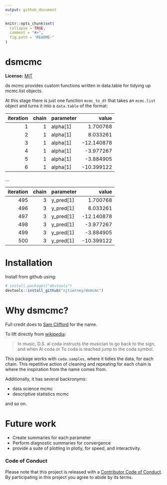 ```yaml
---
output: github_document
---
```


<!-- README.md is generated from README.Rmd. Please edit that file -->

```r
knitr::opts_chunk$set(
  collapse = TRUE,
  comment = "#>",
  fig.path = "README-"
)
```

# dsmcmc

**License:** [MIT](https://opensource.org/licenses/MIT)

ds mcmc provides custom functions written in data.table for tidying up mcmc.list objects.


At this stage there is just one function `mcmc_to_dt` that takes an `mcmc.list` object and turns it into a `data.table` of the format:

| iteration| chain|parameter |      value|
|---------:|-----:|:---------|----------:|
|         1|     1|alpha[1]  |   1.700768|
|         2|     1|alpha[1]  |   8.033261|
|         3|     1|alpha[1]  | -12.140878|
|         4|     1|alpha[1]  |  -3.977267|
|         5|     1|alpha[1]  |  -3.884905|
|         6|     1|alpha[1]  | -10.399122|

...

| iteration| chain|parameter |      value|
|---------:|-----:|:---------|----------:|
|       495|     3|y_pred[1] |   1.700768|
|       496|     3|y_pred[1] |   8.033261|
|       497|     3|y_pred[1] | -12.140878|
|       498|     3|y_pred[1] |  -3.977267|
|       499|     3|y_pred[1] |  -3.884905|
|       500|     3|y_pred[1] | -10.399122|


# Installation

Install from github using:

```r
# install.packages("devtools")
devtools::install_github("njtierney/dsmcmc")

```

# Why dsmcmc?

Full credit does to [Sam Clifford](https://samclifford.info/) for the name. 

To lift directly from [wikipedia](https://en.wikipedia.org/wiki/Dal_Segno):

> In music, D.S. al coda instructs the musician to go back to the sign, and when Al coda or To coda is reached jump to the coda symbol.

This package works with `coda.samples`, where it tidies the data, for each chain. This repetitive action of cleaning and repeating for each chain is where the inspiration from the name comes from.

Additionally, it has several backronyms:

- data science mcmc
- descriptive statistics mcmc

and so on.

# Future work

- Create summaries for each parameter
- Perform diagnostic summaries for convergence
- provide a suite of plotting in plotly, for speed, and interactivity.

### Code of Conduct

Please note that this project is released with a [Contributor Code of Conduct](CONDUCT.md). By participating in this project you agree to abide by its terms.
